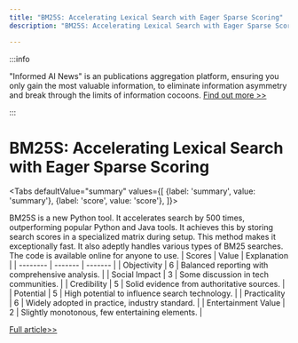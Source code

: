 ```yaml
---
title: "BM25S: Accelerating Lexical Search with Eager Sparse Scoring"
description: "BM25S: Accelerating Lexical Search with Eager Sparse Scoring"

---
```



:::info

"Informed AI News" is an publications aggregation platform, ensuring you only gain the most valuable information, to eliminate information asymmetry and break through the limits of information cocoons.  [Find out more >>](/)

:::

# BM25S: Accelerating Lexical Search with Eager Sparse Scoring


<Tabs
	defaultValue="summary"
	values={[
	{label: 'summary', value: 'summary'},
	{label: 'score', value: 'score'},
]}>
<TabItem value="summary">


BM25S is a new Python tool. It accelerates search by 500 times, outperforming popular Python and Java tools. It achieves this by storing search scores in a specialized matrix during setup. This method makes it exceptionally fast. It also adeptly handles various types of BM25 searches. The code is available online for anyone to use.
</TabItem>
<TabItem value="score">
	| Scores     | Value   | Explanation |
	| -------- | ------- | ------- |
	| Objectivity  | 6    | Balanced reporting with comprehensive analysis.    |
	| Social Impact | 3     | Some discussion in tech communities.    |
	| Credibility    | 5    | Solid evidence from authoritative sources.    |
	| Potential    | 5    | High potential to influence search technology.    |
	| Practicality    | 6    | Widely adopted in practice, industry standard.    |
	| Entertainment Value    | 2    | Slightly monotonous, few entertaining elements.    |
</TabItem>
</Tabs>

[Full article>>](https://arxiv.org/abs/2407.03618)
